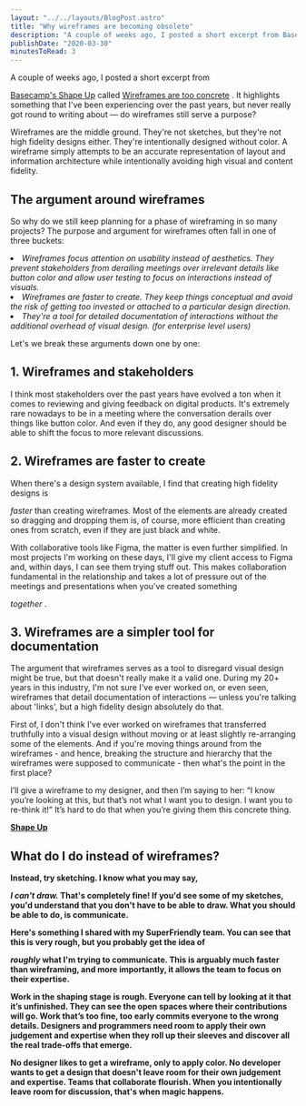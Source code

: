 ```yaml
---
layout: "../../layouts/BlogPost.astro"
title: "Why wireframes are becoming obsolete"
description: "A couple of weeks ago, I posted a short excerpt from Basecamp's Shape Up called Wireframes are too concrete. It highlights something that I've been experiencing over the past years, but never really got round to writing about — do wireframes still serve a purpose?\n\n\nWireframes are the middle ground. They're not sketches, but they're not high fidelity designs either. They're intentionally designed without color. A wireframe simply attempts to be an accurate representation of layout and informatio"
publishDate: "2020-03-30"
minutesToRead: 3
---
```


<p>A couple of weeks ago, I posted a short excerpt from </p>
<a href="https://basecamp.com/shapeup?ref="antonsten".com">Basecamp's Shape Up</a>
 called 
<a href="https://www.antonsten.com/wireframes-too-concrete/">Wireframes are too concrete</a>
 . It highlights something that I've been experiencing over the past years, but never really got round to writing about — do wireframes still serve a purpose?</p>
<p>Wireframes are the middle ground. They're not sketches, but they're not high fidelity designs either. They're intentionally designed without color. A wireframe simply attempts to be an accurate representation of layout and information architecture while intentionally avoiding high visual and content fidelity.</p>
<h2 id="the-argument-around-wireframes">The argument around wireframes</h>
</h2>
<p>So why do we still keep planning for a phase of wireframing in so many projects? The purpose and argument for wireframes often fall in one of three buckets:</p>
<ul>
</ul>
<li>
<em>Wireframes focus attention on usability instead of aesthetics. They prevent stakeholders from derailing meetings over irrelevant details like button color and allow user testing to focus on interactions instead of visuals. </em>
<li>
<em>Wireframes are faster to create. They keep things conceptual and avoid the risk of getting too invested or attached to a particular design direction. </em>
<li>
<em>They're a tool for detailed documentation of interactions without the additional overhead of visual design. (for enterprise level users) </em>
</ul>
<p>Let's we break these arguments down one by one:</p>
<h2 id="1-wireframes-and-stakeholders">1. Wireframes and stakeholders</h>
</h2>
<p>I think most stakeholders over the past years have evolved a ton when it comes to reviewing and giving feedback on digital products. It's extremely rare nowadays to be in a meeting where the conversation derails over things like button color. And even if they do, any good designer should be able to shift the focus to more relevant discussions.</p>
<h2 id="2-wireframes-are-faster-to-create">2. Wireframes are faster to create</h>
</h2>
<p>When there's a design system available, I find that creating high fidelity designs is </p>
<em>faster</em>
 than creating wireframes. Most of the elements are already created so dragging and dropping them is, of course, more efficient than creating ones from scratch, even if they are just black and white.</p>
<p>With collaborative tools like Figma, the matter is even further simplified. In most projects I'm working on these days, I'll give my client access to Figma and, within days, I can see them trying stuff out. This makes collaboration fundamental in the relationship and takes a lot of pressure out of the meetings and presentations when you've created something </p>
<em>together</em>
 .</p>
<h2 id="3-wireframes-are-a-simpler-tool-for-documentation">3. Wireframes are a simpler tool for documentation</h>
</h2>
<p>The argument that wireframes serves as a tool to disregard visual design might be true, but that doesn't really make it a valid one. During my 20+ years in this industry, I'm not sure I've ever worked on, or even seen, wireframes that detail documentation of interactions — unless you're talking about 'links', but a high fidelity design absolutely do that.</p>
<p>First of, I don't think I've ever worked on wireframes that transferred truthfully into a visual design without moving or at least slightly re-arranging some of the elements. And if you're moving things around from the wireframes - and hence, breaking the structure and hierarchy that the wireframes were supposed to communicate - then what's the point in the first place?</p>
<div class="blockquote">
</div>
<div>
<p>I’ll give a wireframe to my designer, and then I’m saying to her: “I know you’re looking at this, but that’s not what I want you to design. I want you to re-think it!” It’s hard to do that when you’re giving them this concrete thing. </p>
<strong>
<a href="https://basecamp.com/shapeup/1.1-chapter-02?ref="antonsten".com#wireframes-are-too-concrete">Shape Up </a>
</div>
<h2 id="what-do-i-do-instead-of-wireframes">What do I do instead of wireframes?</h>
</h2>
<p>Instead, try sketching. I know what you may say, </p>
<em>I can't draw.</em>
 That's completely fine! If you'd see some of my sketches, you'd understand that you don't have to be able to draw. What you should be able to do, is communicate.</p>
<MDXImage src="/images/sketch.webp" alt="hat you should be able to do, is communicate - Sketch" width={700} height={820} />
<p>Here's something I shared with my SuperFriendly team. You can see that this is very rough, but you probably get the idea of </p>
<em>roughly</em>
 what I'm trying to communicate. This is arguably much faster than wireframing, and more importantly, it allows the team to focus on their expertise.</p>
<div class="blockquote">
</div>
<div>
<p>Work in the shaping stage is rough. Everyone can tell by looking at it that it’s unfinished. They can see the open spaces where their contributions will go. Work that’s too fine, too early commits everyone to the wrong details. Designers and programmers need room to apply their own judgement and expertise when they roll up their sleeves and discover all the real trade-offs that emerge. </p>
</div>
<p>No designer likes to get a wireframe, only to apply color. No developer wants to get a design that doesn't leave room for their own judgement and expertise. Teams that collaborate flourish. When you intentionally leave room for discussion, that's when magic happens.</p>
